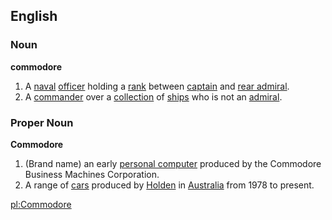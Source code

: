 ==English==
===Noun===
'''commodore'''

# A [[naval]] [[officer]] holding a [[rank]] between [[captain]] and [[rear admiral]].
# A [[commander]] over a [[collection]] of [[ship]]s who is not an [[admiral]].

===Proper Noun===
'''Commodore'''

# (Brand name) an early [[personal computer]] produced by the Commodore Business Machines Corporation.
# A range of [[car]]s produced by [[Holden]] in [[Australia]] from 1978 to present.

[[pl:Commodore]]